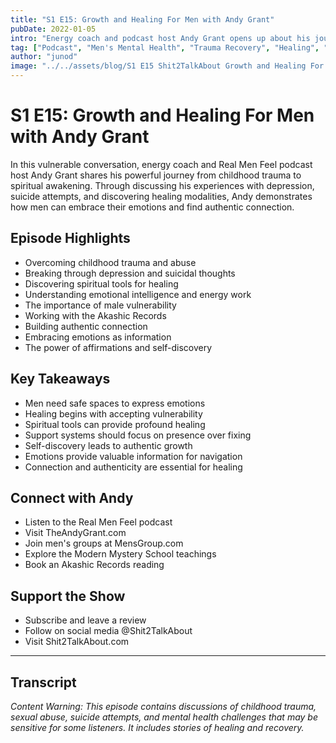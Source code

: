 ```yaml
---
title: "S1 E15: Growth and Healing For Men with Andy Grant"
pubDate: 2022-01-05
intro: "Energy coach and podcast host Andy Grant opens up about his journey through trauma, multiple suicide attempts, and discovering healing. Through sharing his path from depression to empowerment, Andy offers insights on men's mental health, emotional awareness, and spiritual growth."
tag: ["Podcast", "Men's Mental Health", "Trauma Recovery", "Healing", "Spirituality", "Emotional Intelligence", "Personal Growth", "Suicide Prevention", "Energy Work", "Mental Health"]
author: "junod"
image: "../../assets/blog/S1 E15 Shit2TalkAbout Growth and Healing For Men with Andy Grant.png"
---
```


# S1 E15: Growth and Healing For Men with Andy Grant

In this vulnerable conversation, energy coach and Real Men Feel podcast host Andy Grant shares his powerful journey from childhood trauma to spiritual awakening. Through discussing his experiences with depression, suicide attempts, and discovering healing modalities, Andy demonstrates how men can embrace their emotions and find authentic connection.

## Episode Highlights

- Overcoming childhood trauma and abuse
- Breaking through depression and suicidal thoughts
- Discovering spiritual tools for healing
- Understanding emotional intelligence and energy work
- The importance of male vulnerability
- Working with the Akashic Records
- Building authentic connection
- Embracing emotions as information
- The power of affirmations and self-discovery

## Key Takeaways

- Men need safe spaces to express emotions
- Healing begins with accepting vulnerability
- Spiritual tools can provide profound healing
- Support systems should focus on presence over fixing
- Self-discovery leads to authentic growth
- Emotions provide valuable information for navigation
- Connection and authenticity are essential for healing

## Connect with Andy

- Listen to the Real Men Feel podcast
- Visit TheAndyGrant.com
- Join men's groups at MensGroup.com
- Explore the Modern Mystery School teachings
- Book an Akashic Records reading

## Support the Show

- Subscribe and leave a review
- Follow on social media @Shit2TalkAbout
- Visit Shit2TalkAbout.com

---

## Transcript

*Content Warning: This episode contains discussions of childhood trauma, sexual abuse, suicide attempts, and mental health challenges that may be sensitive for some listeners. It includes stories of healing and recovery.*